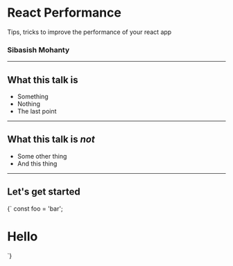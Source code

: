
<Head>
	<title>React Performance</title>
	<meta></meta>
</Head>

# React Performance

Tips, tricks to improve the performance of your react app

### Sibasish Mohanty

---

## What this talk is

- Something
- Nothing
- The last point

---

## What this talk is _not_

- Some other thing
- And this thing

---

## Let's get started


<Highlighter language='jsx'>{`
  const foo = 'bar';
  <h1 className="text-sm">Hello</h1>
  `}</Highlighter>
